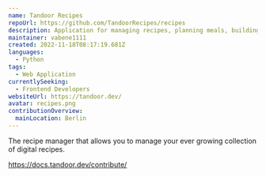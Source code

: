 ```yaml
---
name: Tandoor Recipes
repoUrl: https://github.com/TandoorRecipes/recipes
description: Application for managing recipes, planning meals, building shopping lists and much much more!
maintainer: vabene1111
created: 2022-11-18T08:17:19.681Z
languages:
  - Python
tags:
  - Web Application
currentlySeeking:
  - Frontend Developers
websiteUrl: https://tandoor.dev/
avatar: recipes.png
contributionOverview:
  mainLocation: Berlin
---
```


<Overview>

The recipe manager that allows you to manage your ever growing collection of digital recipes.

</Overview>

<Contributing>

https://docs.tandoor.dev/contribute/

</Contributing>
